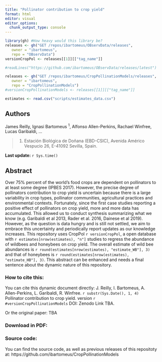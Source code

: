 ```yaml
---
title: "Pollinator contribution to crop yield"
format: html
editor: visual
editor_options: 
  chunk_output_type: console
---
```


```r
library(gh) #How heavy would this library be?
releases <- gh("GET /repos/ibartomeus/OBservData/releases", 
   owner = "ibartomeus",
   repo = "OBservData")
versionCropPol <- releases[[1]][["tag_name"]]

#readLines("https://github.com/ibartomeus/OBservData/releases/latest") #can we do this using base r? This web resolves to the last tag...

releases <- gh("GET /repos/ibartomeus/CropPollinationModels/releases", 
   owner = "ibartomeus",
   repo = "CropPollinationModels")
#versionCropPollinationModels <- releases[[1]][["tag_name"]]

estimates <- read.csv("scripts/estimates_data.csv")
```

## Authors

James Reilly, Ignasi Bartomeus ^1^, Alfonso Allen-Perkins, Rachael Winfree, Lucas Garibaldi, ...

> (1) Estación Biológica de Doñana (EBD-CSIC), Avenida Américo Vespucio 26, E-41092 Sevilla, Spain.

**Last update:** `r Sys.time()`

## Abstract

Over 75% percent of the world's food crops are dependent on pollinators to at least some degree (IPBES 2017). However, the precise degree of pollinators contribution to crop yield is uncertain because there is a large variability in crop types, pollinator communities, agricultural practices and environmental contexts. Fortunately, since the first case studies reporting a positive effect of pollinators on crop yield, more and more data has accumulated. This allowed us to conduct synthesis summarizing what we know (e.g. Garibaldi et al 2013, Rader et al. 2016, Dainese et al 2019). However, as the question is data hungry and is still not settled, we aim to embrace this uncertainty and periodically report updates as our knowledge increases. This repository uses CropPol `r versionCropPol`, a open database with `r estimates[nrow(estimates), "n"]` studies to regress the abundance of wildbees and honeybees on crop yield. The overall estimate of wild bee abundances is `r round(estimates[nrow(estimates), "estimate_WB"], 3)` and that of honeybees is `r round(estimates[nrow(estimates), "estimate_HB"], 3)`. This abstract can be enhanced and needs a final sentence about the dynamic nature of this repository.

### How to cite this:

You can cite this dynamic document directly: J. Reilly, I. Bartomeus, A. Allen-Perkins, L. Garibaldi, R. Winfree. `r substr(Sys.Date(), 1, 4)` Pollinator contribution to crop yield. version `r #versionCropPollinationModels` DOI: Zenodo Link TBA.

Or the original paper: TBA

### Download in PDF:

### Source code:

You can find the source code, as well as previous releases of this repositoty at: https://github.com/ibartomeus/CropPollinationModels
